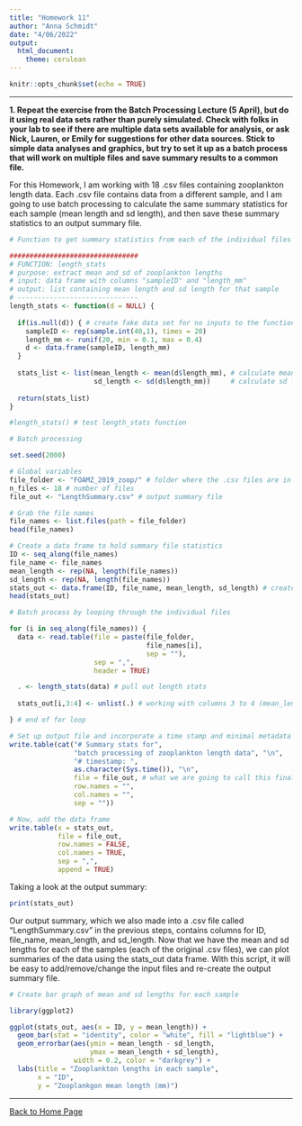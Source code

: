 ```yaml
---
title: "Homework 11"
author: "Anna Schmidt"
date: "4/06/2022"
output: 
  html_document: 
    theme: cerulean
---
```


```r
knitr::opts_chunk$set(echo = TRUE)
```

___
**1. Repeat the exercise from the Batch Processing Lecture (5 April), but do it using real data sets rather than purely simulated. Check with folks in your lab to see if there are multiple data sets available for analysis, or ask Nick, Lauren, or Emily for suggestions for other data sources. Stick to simple data analyses and graphics, but try to set it up as a batch process that will work on multiple files and save summary results to a common file.**

For this Homework, I am working with 18 .csv files containing zooplankton length data. Each .csv file contains data from a different sample, and I am going to use batch processing to calculate the same summary statistics for each sample (mean length and sd length), and then save these summary statistics to an output summary file.

```r
# Function to get summary statistics from each of the individual files (mean and sd of zooplankton lengths)

################################
# FUNCTION: length_stats
# purpose: extract mean and sd of zooplankton lengths
# input: data frame with columns "sampleID" and "length_mm"
# output: list containing mean length and sd length for that sample
# ------------------------------
length_stats <- function(d = NULL) {
  
  if(is.null(d)) { # create fake data set for no inputs to the function
    sampleID <- rep(sample.int(40,1), times = 20)
    length_mm <- runif(20, min = 0.1, max = 0.4)
    d <- data.frame(sampleID, length_mm)
  }
  
  stats_list <- list(mean_length <- mean(d$length_mm), # calculate mean length
                     sd_length <- sd(d$length_mm))     # calculate sd length
                
  return(stats_list)
}

#length_stats() # test length_stats function

# Batch processing

set.seed(2000)

# Global variables
file_folder <- "FOAMZ_2019_zoop/" # folder where the .csv files are in my R project
n_files <- 18 # number of files
file_out <- "LengthSummary.csv" # output summary file

# Grab the file names
file_names <- list.files(path = file_folder)
head(file_names)

# Create a data frame to hold summary file statistics
ID <- seq_along(file_names)
file_name <- file_names
mean_length <- rep(NA, length(file_names))
sd_length <- rep(NA, length(file_names))
stats_out <- data.frame(ID, file_name, mean_length, sd_length) # create stats_out
head(stats_out)

# Batch process by looping through the individual files

for (i in seq_along(file_names)) {
  data <- read.table(file = paste(file_folder,
                                  file_names[i],
                                  sep = ""),
                     sep = ",",
                     header = TRUE)

  . <- length_stats(data) # pull out length stats
  
  stats_out[i,3:4] <- unlist(.) # working with columns 3 to 4 (mean_length and sd_length) - unlist, copy into last two columns of stats_out

} # end of for loop

# Set up output file and incorporate a time stamp and minimal metadata
write.table(cat("# Summary stats for",
                "batch processing of zooplankton length data", "\n",
                "# timestamp: ",
                as.character(Sys.time()), "\n",
                file = file_out, # what we are going to call this final file
                row.names = "",
                col.names = "",
                sep = ""))

# Now, add the data frame
write.table(x = stats_out,
            file = file_out,
            row.names = FALSE,
            col.names = TRUE,
            sep = ",",
            append = TRUE)
```

Taking a look at the output summary: 

```r
print(stats_out)
```

Our output summary, which we also made into a .csv file called "LengthSummary.csv" in the previous steps, contains columns for ID, file_name, mean_length, and sd_length. Now that we have the mean and sd lengths for each of the samples (each of the original .csv files), we can plot summaries of the data using the stats_out data frame. With this script, it will be easy to add/remove/change the input files and re-create the output summary file.

```r
# Create bar graph of mean and sd lengths for each sample

library(ggplot2)

ggplot(stats_out, aes(x = ID, y = mean_length)) +
  geom_bar(stat = "identity", color = "white", fill = "lightblue") +
  geom_errorbar(aes(ymin = mean_length - sd_length,
                    ymax = mean_length + sd_length),
                width = 0.2, color = "darkgrey") +
  labs(title = "Zooplankton lengths in each sample",
       x = "ID",
       y = "Zooplankgon mean length (mm)")
```

___
[Back to Home Page](index.html)